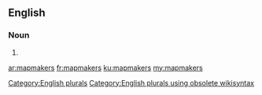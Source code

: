 ==English==

===Noun===
{{head|en}}

# {{plural of|mapmaker}}

[[Category:English plurals]][[Category:English plurals using obsolete wikisyntax]]

[[ar:mapmakers]]
[[fr:mapmakers]]
[[ku:mapmakers]]
[[my:mapmakers]]
